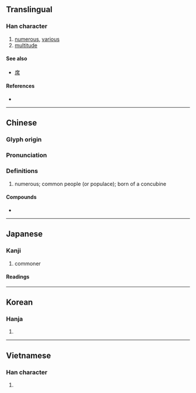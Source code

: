 {{also|庻}}
{{character info/new}}
==Translingual==

===Han character===
{{Han char|rn=53|rad=广|as=08|sn=11|four=00237|canj=ITF|ids=⿸广⿱廿灬}}

# [[numerous]], [[various]]
# [[multitude]]

====See also====
* {{l|mul|度}} [[席]]

====References====
* {{Han ref|kx=0347.200|dkj=09373|dj=0657.280|hdz=20886.150|uh=5EB6|ud=24246|bh=B166|bd=45414}}

----

==Chinese==
{{zh-forms}}

===Glyph origin===
{{Han etym}}

===Pronunciation===
{{zh-pron
|m=shù
|c=syu3
|h=pfs=
|md=
|mn=qz:sìr/tw,xm:sù/zz:sì
|w=
|mc=y
|oc=y
|cat=a
}}

===Definitions===
{{zh-hanzi}}

# numerous; common people (or populace); born of a concubine

====Compounds====
* {{zh-l|庶人}}

----

==Japanese==

===Kanji===
{{ja-kanji|grade=c|rs=广08}}

# commoner

====Readings====
{{ja-readings
|goon=しょ
|kanon=しょ
|kun=もろもろ-, こいねが-う, ちかい
}}

----

==Korean==

===Hanja===
{{ko-hanja|hangeul=서|rv=seo|mr=sŏ}}

# {{defn|lang=ko|sort=广08}}

----

==Vietnamese==

===Han character===
{{vi-hantu|[[thứ]]|rs=广08}}

# {{defn|lang=vi|sort=广08}}